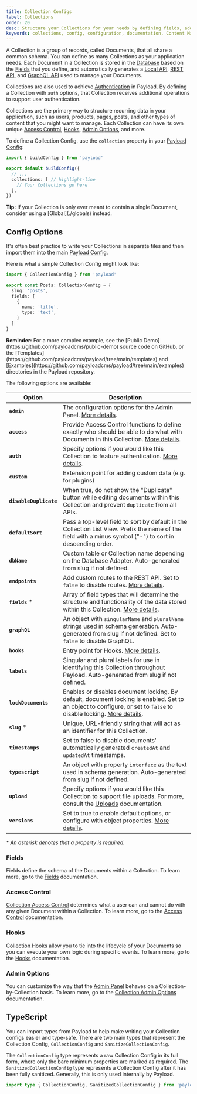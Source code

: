 ```yaml
---
title: Collection Configs
label: Collections
order: 20
desc: Structure your Collections for your needs by defining fields, adding slugs and labels, establishing access control, tying in hooks, setting timestamps and more.
keywords: collections, config, configuration, documentation, Content Management System, cms, headless, javascript, node, react, nextjs
---
```


A Collection is a group of records, called Documents, that all share a common schema. You can define as many Collections as your application needs. Each Document in a Collection is stored in the [Database](../database/overview) based on the [Fields](../fields/overview) that you define, and automatically generates a [Local API](../local-api/overview), [REST API](../rest-api/overview), and [GraphQL API](../graphql/overview) used to manage your Documents.

Collections are also used to achieve [Authentication](../authentication/overview) in Payload. By defining a Collection with `auth` options, that Collection receives additional operations to support user authentication.

Collections are the primary way to structure recurring data in your application, such as users, products, pages, posts, and other types of content that you might want to manage. Each Collection can have its own unique [Access Control](../access-control/overview), [Hooks](../hooks/overview), [Admin Options](#admin-options), and more.

To define a Collection Config, use the `collection` property in your [Payload Config](./overview):

```ts
import { buildConfig } from 'payload'

export default buildConfig({
  // ...
  collections: [ // highlight-line
    // Your Collections go here
  ],
})
```

<Banner type="success">
  <strong>Tip:</strong>
  If your Collection is only ever meant to contain a single Document, consider using a [Global](./globals) instead.
</Banner>

## Config Options

It's often best practice to write your Collections in separate files and then import them into the main [Payload Config](../overview).

Here is what a simple Collection Config might look like:

```ts
import { CollectionConfig } from 'payload'

export const Posts: CollectionConfig = {
  slug: 'posts',
  fields: [
    {
      name: 'title',
      type: 'text',
    }
  ]
}
```

<Banner type="success">
  <strong>Reminder:</strong>
  For a more complex example, see the [Public Demo](https://github.com/payloadcms/public-demo) source code on GitHub, or the [Templates](https://github.com/payloadcms/payload/tree/main/templates) and [Examples](https://github.com/payloadcms/payload/tree/main/examples) directories in the Payload repository.
</Banner>

The following options are available:

| Option                 | Description                                                                                                                                                                                    |
|------------------------|----------------------------------------------------------------------------------------------------------------------------------------------------------------------------------------------- |
| **`admin`**            | The configuration options for the Admin Panel. [More details](../admin/collections).                                                                                                           |
| **`access`**           | Provide Access Control functions to define exactly who should be able to do what with Documents in this Collection. [More details](../access-control/collections).                             |
| **`auth`**             | Specify options if you would like this Collection to feature authentication. [More details](../authentication/overview).                                                                       |
| **`custom`**           | Extension point for adding custom data (e.g. for plugins)                                                                                                                                      |
| **`disableDuplicate`** | When true, do not show the "Duplicate" button while editing documents within this Collection and prevent `duplicate` from all APIs.                                                            |
| **`defaultSort`**      | Pass a top-level field to sort by default in the Collection List View. Prefix the name of the field with a minus symbol ("-") to sort in descending order.                                     |
| **`dbName`**           | Custom table or Collection name depending on the Database Adapter. Auto-generated from slug if not defined.                                                                                    |
| **`endpoints`**        | Add custom routes to the REST API. Set to `false` to disable routes. [More details](../rest-api/overview#custom-endpoints).                                                                    |
| **`fields`** \*        | Array of field types that will determine the structure and functionality of the data stored within this Collection. [More details](../fields/overview).                                        |
| **`graphQL`**          | An object with `singularName` and `pluralName` strings used in schema generation. Auto-generated from slug if not defined. Set to `false` to disable GraphQL.                                  |
| **`hooks`**            | Entry point for Hooks. [More details](../hooks/overview#collection-hooks).                                                                                                                     |
| **`labels`**           | Singular and plural labels for use in identifying this Collection throughout Payload. Auto-generated from slug if not defined.                                                                 |
| **`lockDocuments`**    | Enables or disables document locking. By default, document locking is enabled. Set to an object to configure, or set to `false` to disable locking. [More details](../admin/locked-documents). |
| **`slug`** \*          | Unique, URL-friendly string that will act as an identifier for this Collection.                                                                                                                |
| **`timestamps`**       | Set to false to disable documents' automatically generated `createdAt` and `updatedAt` timestamps.                                                                                             |
| **`typescript`**       | An object with property `interface` as the text used in schema generation. Auto-generated from slug if not defined.                                                                            |
| **`upload`**           | Specify options if you would like this Collection to support file uploads. For more, consult the [Uploads](../upload/overview) documentation.                                                  |
| **`versions`**         | Set to true to enable default options, or configure with object properties. [More details](../versions/overview#collection-config).                                                            |

_\* An asterisk denotes that a property is required._

### Fields

Fields define the schema of the Documents within a Collection. To learn more, go to the [Fields](../fields/overview) documentation.

### Access Control

[Collection Access Control](../access-control/overview) determines what a user can and cannot do with any given Document within a Collection. To learn more, go to the [Access Control](../access-control/overview) documentation.

### Hooks

[Collection Hooks](../hooks/collections) allow you to tie into the lifecycle of your Documents so you can execute your own logic during specific events. To learn more, go to the [Hooks](../hooks/overview) documentation.

### Admin Options

You can customize the way that the [Admin Panel](../admin/overview) behaves on a Collection-by-Collection basis. To learn more, go to the [Collection Admin Options](../admin/collections) documentation.

## TypeScript

You can import types from Payload to help make writing your Collection configs easier and type-safe. There are two main types that represent the Collection Config, `CollectionConfig` and `SanitizeCollectionConfig`.

The `CollectionConfig` type represents a raw Collection Config in its full form, where only the bare minimum properties are marked as required. The `SanitizedCollectionConfig` type represents a Collection Config after it has been fully sanitized. Generally, this is only used internally by Payload.

```ts
import type { CollectionConfig, SanitizedCollectionConfig } from 'payload'
```
